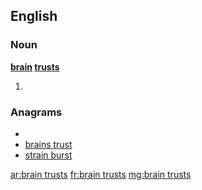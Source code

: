 ==English==

===Noun===
'''[[brain]] [[trust]]s'''

# {{plural of|[[brain trust]]}}

===Anagrams===
* {{alphagram|abinrrssttu}}
* [[brains trust#English|brains trust]]
* [[strain burst#English|strain burst]]

[[ar:brain trusts]]
[[fr:brain trusts]]
[[mg:brain trusts]]